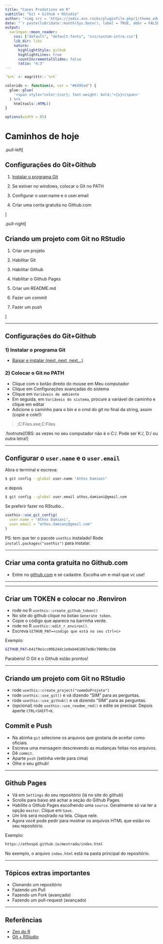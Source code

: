 ```yaml
---
title: "Cases Produtivos em R"
subtitle: "Git + Github + RStudio"
author: "<img src = 'https://jedis.asn.rocks/pluginfile.php/1/theme_edumy/headerlogo1/1604959123/ASN_Logo_Site_Vertical%20-%20Copy1.png' width = '20%'>"
date: "`r paste(lubridate::month(Sys.Date(), label = TRUE, abbr = FALSE, locale = 'pt_BR.UTF-8'), 'de', lubridate::year(Sys.Date()))`"
output:
  xaringan::moon_reader:
    css: ["default", "default-fonts", "css/custom-intro.css"]
    lib_dir: libs
    nature:
      highlightStyle: github
      highlightLines: true
      countIncrementalSlides: false
      ratio: "4:3"
---
```


```r
`%>%` <- magrittr::`%>%`

colorido <- function(x, cor = "#6495ed") {
  glue::glue(
    '<span style="color:{cor}; font-weight: bold;">{x}</span>'
  ) %>% 
    htmltools::HTML()
}

options(width = 85)
```

# Caminhos de hoje

.pull-left[

## Configurações do Git+Github

1) [Instalar o programa Git](https://git-scm.com/downloads)

2) Se estiver no windows, colocar o Git no PATH

3) Configurar o user.name e o user.email

4) Criar uma conta gratuita no Github.com

]

.pull-right[

## Criando um projeto com Git no RStudio

1) Criar um projeto

2) Habilitar Git

3) Habilitar Github

4) Habilitar o Github Pages

5) Criar um README.md

6) Fazer um commit

7) Fazer um push

]

---

## Configurações do Git+Github

### 1) Instalar o programa Git

- [Baixar e instalar (next, next, next...)](https://git-scm.com/downloads)

### 2) Colocar o Git no PATH

- Clique com o botão direito do mouse em Meu computador
- Clique em Configurações avançadas do sistema
- Clique em `Variáveis de ambiente`
- Em seguida, em `Variáveis do sistema`, procure a variável de caminho e clique em editar
- Adicione o caminho para o bin e o cmd do git no final da string, assim (copie e cole!):

> ;C:\Program Files\Git\bin\git.exe;C:\Program Files\Git\cmd

.footnote[OBS: as vezes no seu computador não é o C:/. Pode ser K:/, D:/ ou outra letra!]

---

## Configurar o `user.name` e o `user.email`

Abra o terminal e escreva:


```bash
$ git config --global user.name "Athos Damiani"
```

e depois

```bash
$ git config --global user.email athos.damiani@gmail.com
```


Se preferir fazer no RStudio...

```r
usethis::use_git_config(
  user.name = "Athos Damiani",
  user.email = "athos.damiani@gmail.com"
)
```

PS: tem que ter o pacote `usethis` instalado! Rode `install.packages("usethis")` para instalar.


---

## Criar uma conta gratuita no Github.com

- Entre no [github.com](https://github.com) e se cadastre. Escolha um e-mail que vc use!


---

---

## Criar um TOKEN e colocar no .Renviron

- rode no R `usethis::create_github_token()`
- No site do github clique no botao `Generate token`.
- Copie o código que aparece na barrinha verde.
- rode no R `usethis::edit_r_environ()`.
- Escreva `GITHUB_PAT=<codigo que está no seu ctrl+c>`

Exemplo:
```bash
GITHUB_PAT=b41f0e1cc09b24dc1e9eb461867ed6c7909bc1b6
```

Parabéns! O Git e o Github estão prontos!

---

## Criando um projeto com Git no RStudio

- rode `usethis::create_project("nomeDoProjeto")`
- rode `usethis::use_git()` e vá dizendo "SIM" para as perguntas.
- rode `usethis::use_github()` e vá dizendo "SIM" para as perguntas.
- (opcional) rode `usethis::use_readme_rmd()` e edite se precisar. Depois aperte `CTRL+SHIFT+K`.

## Commit e Push

- Na abinha `git` selecione os arquivos que gostaria de aceitar como oficiais.
- Escreva uma mensagem descrevendo as mudanças feitas nos arquivos.
- Dê `commit`.
- Aparte `push` (setinha verde para cima)
- Olhe o seu github!

---

## Github Pages

- Vá em `Settings` do seu repositório (lá no site do github)
- Scrolle para baixo até achar a seção do Github Pages
- Habilite o Github Pages escolhendo uma `source`. Geralmente só vai ter a opção `master`. Clique em `Save`.
- Um link será mostrado na tela. Clique nele.
- Agora você pode pedir para mostrar os arquivos HTML que estão no seu repositório.

Exemplo:

```bash
https://athospd.github.io/mestrado/index.html
```

No exemplo, o arquivo `index.html` está na pasta principal do repositório.

---

## Tópicos extras importantes

- Clonando um repositório
- Fazendo um Pull
- Fazendo um Fork (avançado)
- Fazendo um pull-request (avançado)

---

## Referências

- [Zen do R](https://curso-r.github.io/zen-do-r/git-github.html)
- [Git + RStudio](https://beatrizmilz.github.io/RLadies-Git-RStudio-2019)



